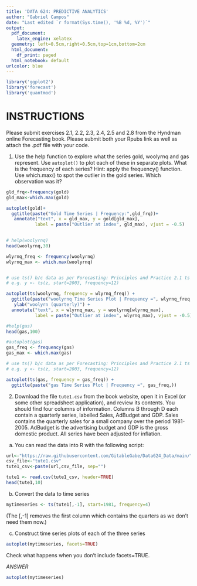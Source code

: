 ```yaml
---
title: 'DATA 624: PREDICTIVE ANALYTICS'
author: "Gabriel Campos"
date: "Last edited `r format(Sys.time(), '%B %d, %Y')`"
output:
  pdf_document:
    latex_engine: xelatex
  geometry: left=0.5cm,right=0.5cm,top=1cm,bottom=2cm
  html_document:
    df_print: paged
  html_notebook: default
urlcolor: blue
---
```


```r
library('ggplot2')
library('forecast')
library('quantmod')
```


# INSTRUCTIONS

Please submit exercises 2.1, 2.2, 2.3, 2.4, 2.5 and 2.8 from the Hyndman online Forecasting book.  Please submit both your Rpubs link as well as attach the .pdf file with your code.

1.  Use the help function to explore what the series gold, woolyrnq and gas represent.
    Use `autoplot()` to plot each of these in separate plots.
    What is the frequency of each series? Hint: apply the frequency() function.
    Use which.max() to spot the outlier in the gold series. Which observation was it?
    
```r
gld_frq<-frequency(gold)
gld_max<-which.max(gold)

autoplot(gold)+
  ggtitle(paste("Gold Time Series | Frequency:",gld_frq))+
   annotate("text", x = gld_max, y = gold[gld_max], 
           label = paste("Outlier at index", gld_max), vjust = -0.5)
  
```

```r
# help(woolyrnq)
head(woolyrnq,30)
```


```r

wlyrnq_freq <- frequency(woolyrnq)
wlyrnq_max <- which.max(woolyrnq)


# use ts() b/c data as per Forecasting: Principles and Practice 2.1 ts object
# e.g. y <- ts(z, start=2003, frequency=12)

autoplot(ts(woolyrnq, frequency = wlyrnq_freq)) +
  ggtitle(paste("woolyrnq Time Series Plot | Frequency =", wlyrnq_freq," ")) +
   ylab("woolyrn (quarterly)") + 
  annotate("text", x = wlyrnq_max, y = woolyrnq[wlyrnq_max], 
           label = paste("Outlier at index", wlyrnq_max), vjust = -0.5)
```

```r
#help(gas)
head(gas,100)
```


```r
#autoplot(gas)
gas_freq <- frequency(gas)
gas_max <- which.max(gas)

# use ts() b/c data as per Forecasting: Principles and Practice 2.1 ts object
# e.g. y <- ts(z, start=2003, frequency=12)

autoplot(ts(gas, frequency = gas_freq)) +
  ggtitle(paste("gas Time Series Plot | Frequency =", gas_freq,)) 
```
    



    
    
2.  Download the file `tute1.csv` from the book website, open it in Excel (or some other spreadsheet application), and review its contents. You should find four columns of information. Columns B through D each        contain a quarterly series, labelled Sales, AdBudget and GDP. Sales contains the quarterly sales for a small company over the period 1981-2005. AdBudget is the advertising budget and GDP is the gross domestic     product. All series have been adjusted for inflation.
a.  You can read the data into R with the following script:

```r
url<-"https://raw.githubusercontent.com/GitableGabe/Data624_Data/main/"
csv_file<-"tute1.csv"
tute1_csv<-paste(url,csv_file, sep="")
```


```r

tute1 <- read.csv(tute1_csv, header=TRUE)
head(tute1,10)

```

b. Convert the data to time series

```r
mytimeseries <- ts(tute1[,-1], start=1981, frequency=4)
```


(The [,-1] removes the first column which contains the quarters as we don’t need them now.)

c. Construct time series plots of each of the three series

```r
autoplot(mytimeseries, facets=TRUE)
```

Check what happens when you don’t include facets=TRUE.

*ANSWER*

```r
autoplot(mytimeseries)
```

